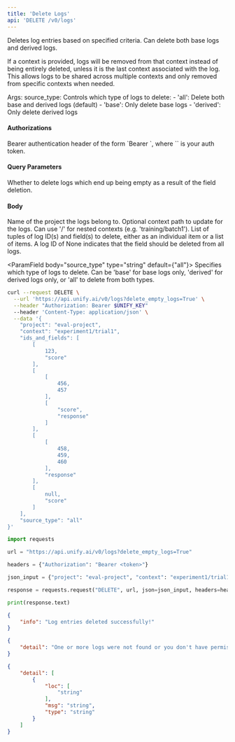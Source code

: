 ```yaml
---
title: 'Delete Logs'
api: 'DELETE /v0/logs'
---
```

Deletes log entries based on specified criteria. Can delete both base logs and derived logs.

If a context is provided, logs will be removed from that context instead of being entirely
deleted, unless it is the last context associated with the log. This allows logs to be
shared across multiple contexts and only removed from specific contexts when needed.

Args:
    source_type: Controls which type of logs to delete:
        - 'all': Delete both base and derived logs (default)
        - 'base': Only delete base logs
        - 'derived': Only delete derived logs

#### Authorizations

<ParamField header="Authorization" type="string" required="true">
  Bearer authentication header of the form `Bearer <token>`, where `<token>` is your auth token.
</ParamField>

#### Query Parameters

<ParamField query="delete_empty_logs" type="boolean" >
Whether to delete logs which end up being empty as a result of the field deletion.
</ParamField>

#### Body

<ParamField body="project" type="string" required="true">
Name of the project the logs belong to.
</ParamField>

<ParamField body="context" type="string | null" >
Optional context path to update for the logs. Can use '/' for nested contexts (e.g. 'training/batch1').
</ParamField>

<ParamField body="ids_and_fields" type="[array]" required="true">
List of tuples of log ID(s) and field(s) to delete, either as an individual item or a list of items. A log ID of None indicates that the field should be deleted from all logs.
</ParamField>

<ParamField body="source_type" type="string"  default={"all"}>
Specifies which type of logs to delete. Can be 'base' for base logs only, 'derived' for derived logs only, or 'all' to delete from both types.
</ParamField>

<RequestExample>

```bash cURL
curl --request DELETE \
  --url 'https://api.unify.ai/v0/logs?delete_empty_logs=True' \
  --header "Authorization: Bearer $UNIFY_KEY"
  --header 'Content-Type: application/json' \
  --data '{
    "project": "eval-project",
    "context": "experiment1/trial1",
    "ids_and_fields": [
        [
            123,
            "score"
        ],
        [
            [
                456,
                457
            ],
            [
                "score",
                "response"
            ]
        ],
        [
            [
                458,
                459,
                460
            ],
            "response"
        ],
        [
            null,
            "score"
        ]
    ],
    "source_type": "all"
}'
```

```python Python
import requests

url = "https://api.unify.ai/v0/logs?delete_empty_logs=True"

headers = {"Authorization": "Bearer <token>"}

json_input = {"project": "eval-project", "context": "experiment1/trial1", "ids_and_fields": [[123, "score"], [[456, 457], ["score", "response"]], [[458, 459, 460], "response"], [None, "score"]], "source_type": "all"}

response = requests.request("DELETE", url, json=json_input, headers=headers)

print(response.text)
```

</RequestExample>
<ResponseExample>

```json 200
{
    "info": "Log entries deleted successfully!"
}
```

```json 404
{
    "detail": "One or more logs were not found or you don't have permission to delete them."
}
```

```json 422
{
    "detail": [
        {
            "loc": [
                "string"
            ],
            "msg": "string",
            "type": "string"
        }
    ]
}
```

</ResponseExample>
